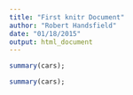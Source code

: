 ```yaml
---
title: "First knitr Document"
author: "Robert Handsfield"
date: "01/18/2015"
output: html_document
---
```



```r
summary(cars);
```

```r
summary(cars);
```
